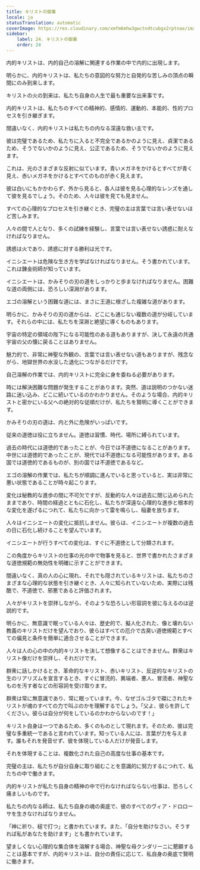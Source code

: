 ```yaml
---
title: キリストの御業
locale: ja
statusTranslation: automatic
coverImage: https://res.cloudinary.com/xmfm6mhw3gwctndtcubgx2rptnae/image/upload/v1741354419/small_cover_la_gran_rebelion_28716e29d2.webp
sidebar:
    label: 24. キリストの御業
    order: 24
---
```

内的キリストは、内的自己の溶解に関連する作業の中で内的に出現します。

明らかに、内的キリストは、私たちの意図的な努力と自発的な苦しみの頂点の瞬間にのみ到来します。

キリストの火の到来は、私たち自身の人生で最も重要な出来事です。

内的キリストは、私たちのすべての精神的、感情的、運動的、本能的、性的プロセスを引き継ぎます。

間違いなく、内的キリストは私たちの内なる深遠な救い主です。

彼は完璧であるため、私たちに入ると不完全であるかのように見え、貞潔であるため、そうでないかのように見え、公正であるため、そうでないかのように見えます。

これは、光のさまざまな反射に似ています。青いメガネをかけるとすべてが青く見え、赤いメガネをかけるとすべてのものが赤く見えます。

彼は白いにもかかわらず、外から見ると、各人は彼を見る心理的なレンズを通して彼を見るでしょう。そのため、人々は彼を見ても見ません。

すべての心理的なプロセスを引き継ぐとき、完璧の主は言葉では言い表せないほど苦しみます。

人々の間で人となり、多くの試練を経験し、言葉では言い表せない誘惑に耐えなければなりません。

誘惑は火であり、誘惑に対する勝利は光です。

イニシエートは危険な生き方を学ばなければなりません。そう書かれています。これは錬金術師が知っています。

イニシエートは、かみそりの刃の道をしっかりと歩まなければなりません。困難な道の両側には、恐ろしい深淵があります。

エゴの溶解という困難な道には、まさに王道に根ざした複雑な道があります。

明らかに、かみそりの刃の道からは、どこにも通じない複数の道が分岐しています。それらの中には、私たちを深淵と絶望に導くものもあります。

宇宙の特定の領域の陛下になる可能性のある道もありますが、決して永遠の共通宇宙の父の懐に戻ることはありません。

魅力的で、非常に神聖な外観の、言葉では言い表せない道もありますが、残念ながら、地獄世界の水没した退化につながるだけです。

自己溶解の作業では、内的キリストに完全に身を委ねる必要があります。

時には解決困難な問題が発生することがあります。突然、道は説明のつかない迷路に迷い込み、どこに続いているのかわかりません。そのような場合、内的キリストと密かにいる父への絶対的な従順だけが、私たちを賢明に導くことができます。

かみそりの刃の道は、内と外に危険がいっぱいです。

従来の道徳は役に立ちません。道徳は習慣、時代、場所に縛られています。

過去の時代には道徳的であったことが、今日では不道徳になることがあります。中世には道徳的であったことが、現代では不道徳になる可能性があります。ある国では道徳的であるものが、別の国では不道徳であるなど。

エゴの溶解の作業では、私たちが順調に進んでいると思っていると、実は非常に悪い状態であることが時々起こります。

変化は秘教的な進歩の間に不可欠ですが、反動的な人々は過去に閉じ込められたままであり、時間の経過とともに石化し、私たちが深遠な心理的な進歩と根本的な変化を遂げるにつれて、私たちに向かって雷を鳴らし、稲妻を放ちます。

人々はイニシエートの変化に抵抗しません。彼らは、イニシエートが複数の過去の日に石化し続けることを望んでいます。

イニシエートが行うすべての変化は、すぐに不道徳として分類されます。

この角度からキリストの仕事の光の中で物事を見ると、世界で書かれたさまざまな道徳規範の無効性を明確に示すことができます。

間違いなく、真の人の心に現れ、それでも隠されているキリストは、私たちのさまざまな心理的な状態を引き継ぐとき、人々に知られていないため、実際には残酷で、不道徳で、邪悪であると評価されます。

人々がキリストを崇拝しながら、そのような恐ろしい形容詞を彼に与えるのは逆説的です。

明らかに、無意識で眠っている人々は、歴史的で、擬人化された、像と壊れない教義のキリストだけを望んでおり、彼らはすべての厄介で古臭い道徳規範とすべての偏見と条件を簡単に適合させることができます。

人々は人の心の中の内的キリストを決して想像することはできません。群衆はキリスト像だけを崇拝し、それだけです。

群衆に話しかけるとき、革命的なキリスト、赤いキリスト、反逆的なキリストの生のリアリズムを宣言するとき、すぐに冒涜的、異端者、悪人、冒涜者、神聖なものを汚す者などの形容詞を受け取ります。

群衆は常に無意識であり、常に眠っています。今、なぜゴルゴタで磔にされたキリストが魂のすべての力で叫ぶのかを理解するでしょう。「父よ、彼らを許してください。彼らは自分が何をしているのかわからないのです！」

キリスト自身は一つであるため、多くのものとして現れます。そのため、彼は完璧な多重統一であると言われています。知っている人には、言葉が力を与えます。誰もそれを発音せず、彼を体現している人だけが発音します。

それを体現することは、複数化された自己の高度な仕事の基本です。

完璧の主は、私たちが自分自身に取り組むことを意識的に努力するにつれて、私たちの中で働きます。

内的キリストが私たち自身の精神の中で行わなければならない仕事は、恐ろしく痛ましいものです。

私たちの内なる師は、私たち自身の魂の奥底で、彼のすべてのヴィア・ドロローサを生きなければなりません。

「神に祈り、槌で打つ」と書かれています。また、「自分を助けなさい。そうすれば私があなたを助けます」とも書かれています。

望ましくない心理的な集合体を溶解する場合、神聖な母クンダリーニに懇願することは基本ですが、内的キリストは、自分の責任に応じて、私自身の奥底で賢明に働きます。
